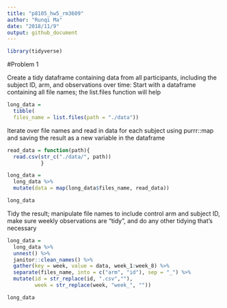 ```yaml
---
title: "p8105_hw5_rm3609"
author: "Runqi Ma"
date: "2018/11/9"
output: github_document
---
```


```r
library(tidyverse)
```


#Problem 1

Create a tidy dataframe containing data from all participants, including the subject ID, arm, and observations over time:
Start with a dataframe containing all file names; the list.files function will help
```r
long_data =
  tibble(
  files_name = list.files(path = "./data"))
```

Iterate over file names and read in data for each subject using purrr::map and saving the result as a new variable in the dataframe
```r
read_data = function(path){
  read.csv(str_c("./data/", path))
           }

long_data = 
  long_data %>%  
  mutate(data = map(long_data$files_name, read_data))

long_data
```

Tidy the result; manipulate file names to include control arm and subject ID, make sure weekly observations are “tidy”, and do any other tidying that’s necessary
```r
long_data = 
  long_data %>%  
  unnest() %>% 
  janitor::clean_names() %>% 
  gather(key = week, value = data, week_1:week_8) %>% 
  separate(files_name, into = c("arm", "id"), sep = "_") %>% 
  mutate(id = str_replace(id, ".csv",""),
         week = str_replace(week, "week_", ""))

long_data
```

